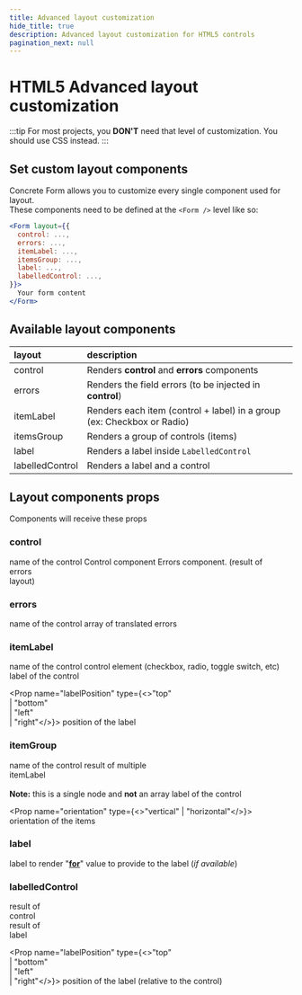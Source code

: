 ```yaml
---
title: Advanced layout customization
hide_title: true
description: Advanced layout customization for HTML5 controls
pagination_next: null
---
```



# HTML5 Advanced layout customization

<!-- docusaurus do not support css import from node_modules -->
<style type="text/css"> { ConcreteFormStyles } </style>

:::tip
For most projects, you **DON'T** need that level of customization. You should use CSS instead.
:::

## Set custom layout components

Concrete Form allows you to customize every single component used for layout.<br />
These components need to be defined at the `<Form />` level like so:

```jsx
<Form layout={{
  control: ...,
  errors: ...,
  itemLabel: ...,
  itemsGroup: ...,
  label: ...,
  labelledControl: ...,
}}>
  Your form content
</Form>
```

## Available layout components

<CustomLayout hideCode dense />

| layout | description |
| :--- | :--- |
| <div className="cl cl-control">control</div> | Renders **control** and **errors** components |
| <div className="cl cl-errors">errors</div> | Renders the field errors (to be injected in **control**) |
| <div className="cl cl-itemLabel">itemLabel</div> | Renders each item (control + label) in a group (ex: Checkbox or Radio) |
| <div className="cl cl-itemsGroup">itemsGroup</div> | Renders a group of controls (items) |
| <div className="cl cl-label">label</div> | Renders a label inside `LabelledControl` |
| <div className="cl cl-labelledControl">labelledControl</div> | Renders a label and a control |

## Layout components props
Components will receive these props

### control

<Props>
  <Prop name="name" type="string">
    name of the control
  </Prop>

  <Prop name="control" type="node">
    Control component
  </Prop>

  <Prop name="errors" type="node">
    Errors component. (result of <div className="cl cl-errors">errors</div> layout)
  </Prop>
</Props>

### errors

<Props>
  <Prop name="name" type="string">
    name of the control
  </Prop>

  <Prop name="errors" type="string[]">
    array of translated errors
  </Prop>
</Props>

### itemLabel

<Props>
  <Prop name="name" type="string">
    name of the control
  </Prop>

  <Prop name="control" type="node">
    control element (checkbox, radio, toggle switch, etc)
  </Prop>

  <Prop name="label" type="node">
    label of the control
  </Prop>

  <Prop name="labelPosition" type={<>"top"<br />| "bottom"<br />| "left"<br />| "right"</>}>
    position of the label
  </Prop>
</Props>

### itemGroup

<Props>
  <Prop name="name" type="string">
    name of the control
  </Prop>

  <Prop name="items" type="node">
    result of multiple <div className="cl cl-itemLabel">itemLabel</div><br />
    <strong>Note:</strong> this is a single node and <strong>not</strong> an array
  </Prop>

  <Prop name="label" type="node">
    label of the control
  </Prop>

  <Prop name="orientation" type={<>"vertical" | "horizontal"</>}>
    orientation of the items
  </Prop>
</Props>

### label

<Props>
  <Prop name="label" type="node">
    label to render
  </Prop>

  <Prop name="htmlFor" type="string | undefined">
    "<a href="https://developer.mozilla.org/en-US/docs/Web/HTML/Attributes/for" target="_blank"><strong>for</strong></a>" value to provide to the label (<em>if available</em>)
  </Prop>
</Props>

### labelledControl

<Props>
  <Prop name="control" type="node">
    result of <div className="cl cl-control">control</div>
  </Prop>

  <Prop name="label" type="node">
    result of <div className="cl cl-label">label</div>
  </Prop>

  <Prop name="labelPosition" type={<>"top"<br />| "bottom"<br />| "left"<br />| "right"</>}>
    position of the label (relative to the control)
  </Prop>
</Props>